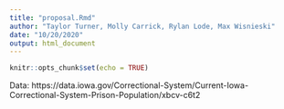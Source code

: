 ```yaml
---
title: "proposal.Rmd"
author: "Taylor Turner, Molly Carrick, Rylan Lode, Max Wisnieski"
date: "10/20/2020"
output: html_document
---
```


```r
knitr::opts_chunk$set(echo = TRUE)
```

Data: https://data.iowa.gov/Correctional-System/Current-Iowa-Correctional-System-Prison-Population/xbcv-c6t2